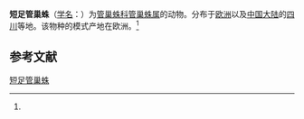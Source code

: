 {{Speciesbox
| name = 短足管巢蛛
| status = 
| status_system = 
| image = 
| genus = Clubiona
| species = brevipes
| authority = (Blackwall, 1841)<ref name='id14239'>{{cite web| url =http://www.bioinfo.cn/db05/BjdwSpecies.php?action=view&id=14239| title =短足管巢蛛| work =《中国动物物种编目数据库》| publisher =中国科学院微生物研究所| author =中国科学院动物研究所| accessdate =2009-04-28| deadurl =yes| archiveurl =https://web.archive.org/web/20160305035948/http://www.bioinfo.cn/db05/BjdwSpecies.php?action=view&id=14239| archivedate =2016-03-05}}</ref>
}}

'''短足管巢蛛'''（[[学名|学名]]：{{lang|la|''Clubiona brevipes''}}）为[[管巢蛛科|管巢蛛科]][[管巢蛛属|管巢蛛属]]的动物。分布于[[欧洲|欧洲]]以及[[中国大陆|中国大陆]]的[[四川|四川]]等地。该物种的模式产地在欧洲。<ref name='id14239'/>

== 参考文献 ==
{{reflist}}

{{Wikispecies|Clubiona brevipes}}
{{Taxonbar|from=Q1060231}}

[[Category:管巢蛛属|短足管巢蛛]]


{{蜘蛛小作品}}